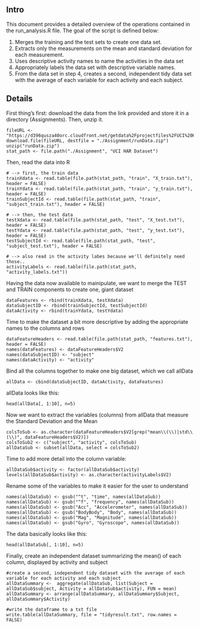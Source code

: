 ## Intro

This document provides a detailed overview of the operations contained in the run_analysis.R file. The goal of the script is defined below:

1. Merges the training and the test sets to create one data set.
2. Extracts only the measurements on the mean and standard deviation for each measurement.
3. Uses descriptive activity names to name the activities in the data set
4. Appropriately labels the data set with descriptive variable names.
5. From the data set in step 4, creates a second, independent tidy data set with the average of each variable for each activity and each subject.

## Details

First thing's first: download the data from the link provided and store it in a directory (Assignments). Then, unzip it.

```file
fileURL <- "https://d396qusza40orc.cloudfront.net/getdata%2Fprojectfiles%2FUCI%20HAR%20Dataset.zip"
download.file(fileURL, destfile = "./Assignment/runData.zip")
unzip("runData.zip")
stat_path <- file.path("./Assignment", "UCI HAR Dataset")
```

Then, read the data into R

```reading
# --> first, the train data
trainXdata <- read.table(file.path(stat_path, "train", "X_train.txt"), header = FALSE)
trainYdata <- read.table(file.path(stat_path, "train", "y_train.txt"), header = FALSE)
trainSubjectId <- read.table(file.path(stat_path, "train", "subject_train.txt"), header = FALSE)

# --> then, the test data
testXdata <- read.table(file.path(stat_path, "test", "X_test.txt"), header = FALSE)
testYdata <- read.table(file.path(stat_path, "test", "y_test.txt"), header = FALSE)
testSubjectId <- read.table(file.path(stat_path, "test", "subject_test.txt"), header = FALSE)

# --> also read in the activity labes because we'll definitely need those..
activityLabels <- read.table(file.path(stat_path, "activity_labels.txt"))
```

Having the data now available to mainipulate, we want to merge the TEST and TRAIN components to create one, giant dataset

```comibining
dataFeatures <- rbind(trainXdata, testXdata)
dataSubjectID <- rbind(trainSubjectId, testSubjectId)
dataActivity <- rbind(trainYdata, testYdata)
```

Time to make the dataset a bit more descriptive by adding the appropriate names to the columns and rows
```add
dataFeatureHeaders <- read.table(file.path(stat_path, "features.txt"), header = FALSE)
names(dataFeatures) <- dataFeatureHeaders$V2
names(dataSubjectID) <- "subject"
names(dataActivity) <- "activity"
```

Bind all the columns together to make one big dataset, which we call allData
```cbind
allData <- cbind(dataSubjectID, dataActivity, dataFeatures)
```

allData looks like this:
```allData
head(allData[, 1:10], n=5)
```

Now we want to extract the variables (columns) from allData that measure the Standard Deviation and the Mean
```subset
colsToSub <- as.character(dataFeatureHeaders$V2[grep("mean\\(\\)|std\\(\\)", dataFeatureHeaders$V2)])
colsToSub2 <- c("subject", "activity", colsToSub)
allDataSub <- subset(allData, select = colsToSub2)
```

Time to add more detail into the column variable:
```factorize
allDataSub$activity <- factor(allDataSub$activity)
levels(allDataSub$activity) <- as.character(activityLabels$V2)
```

Rename some of the variables to make it easier for the user to understand
```rename
names(allDataSub) <- gsub("^t", "time", names(allDataSub))
names(allDataSub) <- gsub("^f", "frequency", names(allDataSub))
names(allDataSub) <- gsub("Acc", "Accelerometer", names(allDataSub))
names(allDataSub) <- gsub("BodyBody", "Body", names(allDataSub))
names(allDataSub) <- gsub("Mag", "Magnitude", names(allDataSub))
names(allDataSub) <- gsub("Gyro", "Gyroscope", names(allDataSub))
```

The data basically looks like this:
```datasub
head(allDataSub[, 1:10], n=5)
```

Finally, create an independent dataset summarizing the mean() of each column, displayed by activity and subject
```finaltable
#create a second, independent tidy dataset with the average of each variable for each activity and each subject
allDataSummary <-  aggregate(allDataSub, list(Subject = allDataSub$subject, Activity = allDataSub$activity), FUN = mean)
allDataSummary <- arrange(allDataSummary, allDataSummary$Subject, allDataSummary$Activity)

#write the dataframe to a txt file
write.table(allDataSummary, file = "tidyresult.txt", row.names = FALSE)
```